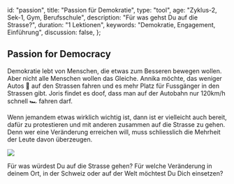 
  id: "passion",
  title: "Passion für Demokratie",
  type: "tool",
  age: "Zyklus-2, Sek-1, Gym, Berufsschule",
  description: "Für was gehst Du auf die Strasse?",
  duration: "1 Lektionen",
  keywords: "Demokratie, Engagement, Einführung",
  discussion: false,
};

## Passion for Democracy

Demokratie lebt von Menschen, die etwas zum Besseren bewegen wollen.
Aber nicht alle Menschen wollen das Gleiche. Annika möchte, das weniger Autos 🚗
auf den Strassen fahren und es mehr Platz für Fussgänger in den Strassen gibt.
Joris findet es doof, dass man auf der Autobahn nur 120km/h schnell 🏎 fahren darf.

Wenn jemandem etwas wirklich wichtig ist, dann ist er vielleicht auch bereit, dafür zu protestieren
und mit anderen zusammen auf die Strasse zu gehen. Denn wer eine Veränderung erreichen will, muss
schliesslich die Mehrheit der Leute davon überzeugen.

<Image
  src="/content/demonstration.jpg"
  desc="Klimastreik in Bern, Mai 2019. Bild: Wikipedia"
/>

Für was würdest Du auf die Strasse gehen? Für welche Veränderung in deinem Ort,
in der Schweiz oder auf der Welt möchtest Du Dich einsetzen?

<Passion />
